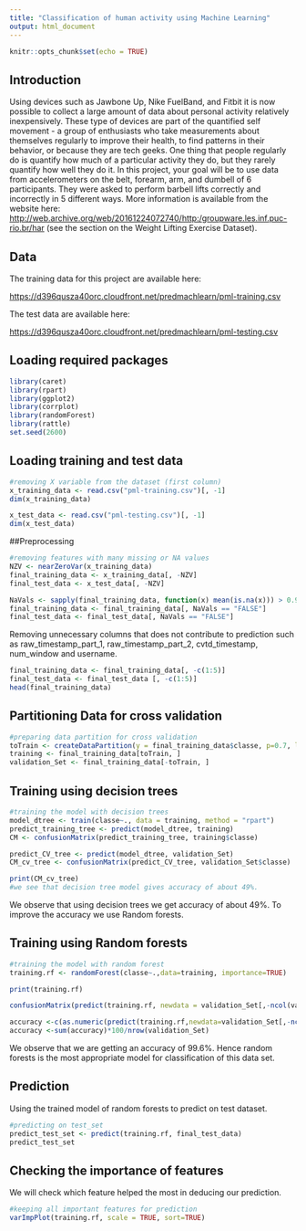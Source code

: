 ```yaml
---
title: "Classification of human activity using Machine Learning"
output: html_document
---
```


```r
knitr::opts_chunk$set(echo = TRUE)
```

## Introduction

Using devices such as Jawbone Up, Nike FuelBand, and Fitbit it is now possible to collect a large amount of data about personal activity relatively inexpensively. These type of devices are part of the quantified self movement - a group of enthusiasts who take measurements about themselves regularly to improve their health, to find patterns in their behavior, or because they are tech geeks. One thing that people regularly do is quantify how much of a particular activity they do, but they rarely quantify how well they do it. In this project, your goal will be to use data from accelerometers on the belt, forearm, arm, and dumbell of 6 participants. They were asked to perform barbell lifts correctly and incorrectly in 5 different ways. More information is available from the website here: <http://web.archive.org/web/20161224072740/http:/groupware.les.inf.puc-rio.br/har> (see the section on the Weight Lifting Exercise Dataset).

## Data
The training data for this project are available here:

<https://d396qusza40orc.cloudfront.net/predmachlearn/pml-training.csv>

The test data are available here:

<https://d396qusza40orc.cloudfront.net/predmachlearn/pml-testing.csv>

## Loading required packages

```r
library(caret)
library(rpart)
library(ggplot2)
library(corrplot)
library(randomForest)
library(rattle)
set.seed(2600)
```

## Loading training and test data

```r
#removing X variable from the dataset (first column)
x_training_data <- read.csv("pml-training.csv")[, -1]
dim(x_training_data)

x_test_data <- read.csv("pml-testing.csv")[, -1]
dim(x_test_data)
```

##Preprocessing

```r
#removing features with many missing or NA values
NZV <- nearZeroVar(x_training_data)
final_training_data <- x_training_data[, -NZV]
final_test_data <- x_test_data[, -NZV]

NaVals <- sapply(final_training_data, function(x) mean(is.na(x))) > 0.9
final_training_data <- final_training_data[, NaVals == "FALSE"]
final_test_data <- final_test_data[, NaVals == "FALSE"]
```

Removing unnecessary columns that does not contribute to prediction such as raw_timestamp_part_1, raw_timestamp_part_2, cvtd_timestamp, num_window and username.
```r
final_training_data <- final_training_data[, -c(1:5)]
final_test_data <- final_test_data [, -c(1:5)]
head(final_training_data)
```

## Partitioning Data for cross validation

```r
#preparing data partition for cross validation
toTrain <- createDataPartition(y = final_training_data$classe, p=0.7, list= FALSE)
training <- final_training_data[toTrain, ]
validation_Set <- final_training_data[-toTrain, ]
```

## Training using decision trees
```r
#training the model with decision trees
model_dtree <- train(classe~., data = training, method = "rpart")
predict_training_tree <- predict(model_dtree, training)
CM <- confusionMatrix(predict_training_tree, training$classe)

predict_CV_tree <- predict(model_dtree, validation_Set)
CM_cv_tree <- confusionMatrix(predict_CV_tree, validation_Set$classe)

print(CM_cv_tree)
#we see that decision tree model gives accuracy of about 49%.
```
We observe that using decision trees we get accuracy of about 49%. To improve the accuracy we use Random forests.

## Training using Random forests
```r
#training the model with random forest
training.rf <- randomForest(classe~.,data=training, importance=TRUE)

print(training.rf)

confusionMatrix(predict(training.rf, newdata = validation_Set[,-ncol(validation_Set)]), validation_Set$classe)

accuracy <-c(as.numeric(predict(training.rf,newdata=validation_Set[,-ncol(validation_Set)])==validation_Set$classe))
accuracy <-sum(accuracy)*100/nrow(validation_Set)


```

We observe that we are getting an accuracy of 99.6%. Hence random forests is the most appropriate model for classification of this data set.

## Prediction
Using the trained model of random forests to predict on test dataset.

```r
#predicting on test_set
predict_test_set <- predict(training.rf, final_test_data)
predict_test_set
```

## Checking the importance of features
We will check which feature helped the most in deducing our prediction.

```r
#keeping all important features for prediction
varImpPlot(training.rf, scale = TRUE, sort=TRUE)

```
